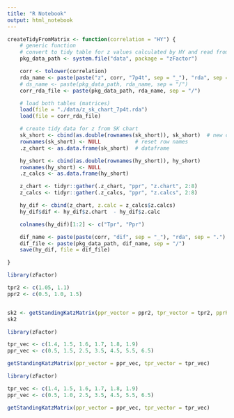 ```yaml
---
title: "R Notebook"
output: html_notebook
---
```


```r
createTidyFromMatrix <- function(correlation = "HY") {
    # generic function
    # convert to tidy table for z values calculated by HY and read from SK chart
    pkg_data_path <- system.file("data", package = "zFactor")

    corr <- tolower(correlation)
    rda_name <- paste(paste("z", corr, "7p4t", sep = "_"), "rda", sep = ".")
    # ds_name <- paste(pkg_data_path, rda_name, sep = "/")
    corr_rda_file <- paste(pkg_data_path, rda_name, sep = "/")

    # load both tables (matrices)
    load(file = "./data/z_sk_chart_7p4t.rda")
    load(file = corr_rda_file)

    # create tidy data for z from SK chart
    sk_short <- cbind(as.double(rownames(sk_short)), sk_short)  # new column for Tpr
    rownames(sk_short) <- NULL           # reset row names
    .z_chart <- as.data.frame(sk_short)  # dataframe

    hy_short <- cbind(as.double(rownames(hy_short)), hy_short)
    rownames(hy_short) <- NULL
    .z_calcs <- as.data.frame(hy_short)

    z_chart <- tidyr::gather(.z_chart, "ppr", "z.chart", 2:8)
    z_calcs <- tidyr::gather(.z_calcs, "ppr", "z.calcs", 2:8)

    hy_dif <- cbind(z_chart, z.calc = z_calcs$z.calcs)
    hy_dif$dif <- hy_dif$z.chart  - hy_dif$z.calc

    colnames(hy_dif)[1:2] <- c("Tpr", "Ppr")

    dif_name <- paste(paste(corr, "dif", sep = "_"), "rda", sep = ".")
    dif_file <- paste(pkg_data_path, dif_name, sep = "/")
    save(hy_dif, file = dif_file)

}
```

```r
library(zFactor)

tpr2 <- c(1.05, 1.1) 
ppr2 <- c(0.5, 1.0, 1.5) 


sk2 <- getStandingKatzMatrix(ppr_vector = ppr2, tpr_vector = tpr2, pprRange = "lp")
sk2
```

```r
library(zFactor)

tpr_vec <- c(1.4, 1.5, 1.6, 1.7, 1.8, 1.9)
ppr_vec <- c(0.5, 1.5, 2.5, 3.5, 4.5, 5.5, 6.5)

getStandingKatzMatrix(ppr_vector = ppr_vec, tpr_vector = tpr_vec)
```

```r
library(zFactor)

tpr_vec <- c(1.4, 1.5, 1.6, 1.7, 1.8, 1.9)
ppr_vec <- c(0.5, 1.0, 2.5, 3.5, 4.5, 5.5, 6.5)

getStandingKatzMatrix(ppr_vector = ppr_vec, tpr_vector = tpr_vec)
```


